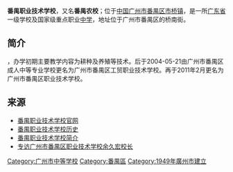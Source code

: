 {{expand|time=2016-01-24T01:59:31+00:00}}
{{unreferenced|time=2016-01-24T01:59:31+00:00}}
{{not|廣州番禺職業技術學院}}
{{Infobox School
| name = 广州市番禺区职业技术学校
| other_name = <SPAN style="FONT-SIZE: small">Panyu District Vocational Technical School</span>
| logo = <!-- 檔案不存在 [[File:Xinzao_Vocational_School_Panyu_Guangzhou_title&logo.jpg|File:Xinzao Vocational School Panyu Guangzhou title&logo.jpg]] -->
| image = 
| motto = 
| established = 1949-3-28
| type = 国家级重点中等职业学校<br>广东省示范性中等职业学校
| religion = 
| affiliation = 
| district = 
| grades = 
| president = 
| principal = 余久宏
| dean = 
| college = 
| house = 
| sc =
| cs =  
| athletics = 
| conference = 
| colors = 
| mascot = 
| magazine = 
| free_label = 
| free_text = 
| free_label2 = 
| free_text2 = 
| free_label3 = 
| free_text3 = 
| address ={{CHN}}[[广东省|广东省]][[广州市|广州市]][[番禺区|番禺区]][[市桥镇|市桥镇]]桥南街桥南路388号
| tel =  +86 020-34601450
| fax = 
| mail = 
| website = http://www.pyvs.edu.cn/
}}

'''番禺职业技术学校'''，又名'''番禺农校'''；位于[[中国|中国]][[广州市|广州市]][[番禺区|番禺区]][[市桥镇|市桥镇]]，是一所[[广东省|广东省]]一级学校及国家级重点职业[[中学|中学]]，地址位于广州市番禺区的桥南街。

== 简介 ==
{{Fact|time=2016-12-21|番禺职业技术学校前身为'''番禺农校'''（注：现学园校区分为番禺职业技术学校-北校区、番禺职业技术学校-南校区），于1949年3月28日在广州市的[[白云区_(广州市)|白云区]][[人和镇_(广州市)|人和镇]]成立}}，办学初期主要教学内容为耕种及养殖等技术。后于2004-05-21由广州市番禺区成人中等专业学校更名为广州市番禺区工贸职业技术学校。再于2011年2月更名为广州市番禺区职业技术学校。

== 来源 ==
*[https://web.archive.org/web/20160131053223/http://www.pyvs.edu.cn/ 番禺职业技术学校官网]
*[https://web.archive.org/web/20160131051025/http://www.pyvs.edu.cn/index.php/cms/item-view-id-17.shtml 番禺职业技术学校历史]
*[https://web.archive.org/web/20160131043924/http://www.pyvs.edu.cn/index.php/cms/item-list-category-6.shtml 番禺职业技术学校简介]
*[http://www.eol.cn/zhiye_zj_11957/20140712/t20140712_1149582.shtml 专访广州市番禺区职业技术学校余久宏校长 ] {{Wayback|url=http://www.eol.cn/zhiye_zj_11957/20140712/t20140712_1149582.shtml |date=20160130172814 }}

[[Category:广州市中等学校|Category:广州市中等学校]]
[[Category:番禺區|Category:番禺區]]
[[Category:1949年廣州市建立|Category:1949年廣州市建立]]